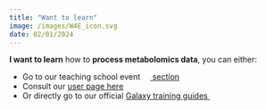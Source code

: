 ---
title: "Want to learn"
image: /images/W4E_icon.svg
date: 02/01/2024
---
  
**I want to learn** how to **process metabolomics data**, you can either:

* Go to our teaching school event [![](/images/W4E_icon.svg){height=1em} section](TODO)
* Consult our [user page here](tooluser.qmd)
* Or directly go to our official [Galaxy training guides ![](https://training.galaxyproject.org/training-material/assets/images/GTN-60px.png){height=1em}](https://training.galaxyproject.org/training-material/topics/metabolomics/)